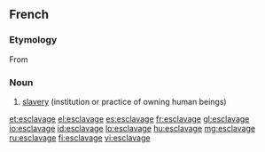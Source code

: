 ==French==

===Etymology===
From {{suffix|esclave|age|lang=fr}}

===Noun===
{{fr-noun|m}}

# [[slavery]] (institution or practice of owning human beings)

[[et:esclavage]]
[[el:esclavage]]
[[es:esclavage]]
[[fr:esclavage]]
[[gl:esclavage]]
[[io:esclavage]]
[[id:esclavage]]
[[lo:esclavage]]
[[hu:esclavage]]
[[mg:esclavage]]
[[ru:esclavage]]
[[fi:esclavage]]
[[vi:esclavage]]